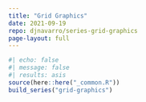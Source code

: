 ```yaml
---
title: "Grid Graphics"
date: 2021-09-19
repo: djnavarro/series-grid-graphics
page-layout: full
---
```

   
::: {.grid}
  
```r
#| echo: false
#| message: false
#| results: asis
source(here::here("_common.R"))
build_series("grid-graphics")
```
   
:::
   

